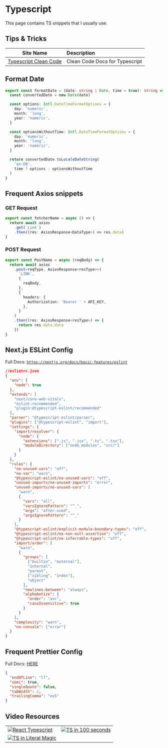 
# Typescript

<Callout>This page contains TS snippets that I usually use.</Callout>

## Tips & Tricks

| Site Name                                                                  | Description                    |
| -------------------------------------------------------------------------- | :----------------------------- |
| [Typescript Clean Code](https://github.com/labs42io/clean-code-typescript) | Clean Code Docs for Typescript |

## Format Date

```ts
export const formatDate = (date: string | Date, time = true): string => {
  const convertedDate = new Date(date)

  const options: Intl.DateTimeFormatOptions = {
    day: 'numeric',
    month: 'long',
    year: 'numeric',
  }

  const optionsWithoutTime: Intl.DateTimeFormatOptions = {
    day: 'numeric',
    month: 'long',
    year: 'numeric',
  }

  return convertedDate.toLocaleDateString(
    'en-EN',
    time ? options : optionsWithoutTime
  )
}
```

## Frequent Axios snippets

### GET Request

```ts
export const fetcherName = async () => {
  return await axios
    .get(`Link`)
    .then((res: AxiosResponse<DataType>) => res.data)
}
```

### POST Request

```ts
export const PostName = async (reqBody) => {
  return await axios
    .post<reqType, AxiosResponse<resType>>(
      `LINK`,
      {
        reqBody,
      },
      {
        headers: {
          Authorization: 'Bearer ' + API_KEY,
        },
      }
    )
    .then((res: AxiosResponse<resType>) => {
      return res.data.data
    })
}
```

## Next.js ESLint Config

Full Docs: [`https://nextjs.org/docs/basic-features/eslint`](https://nextjs.org/docs/basic-features/eslint)

```json
//eslintrc.json
{
  "env": {
    "node": true
  },
  "extends": [
    "next/core-web-vitals",
    "eslint:recommended",
    "plugin:@typescript-eslint/recommended"
  ],
  "parser": "@typescript-eslint/parser",
  "plugins": ["@typescript-eslint", "import"],
  "settings": {
    "import/resolver": {
      "node": {
        "extensions": [".js", ".jsx", ".ts", ".tsx"],
        "moduleDirectory": ["node_modules", "src/"]
      }
    }
  },
  "rules": {
    "no-unused-vars": "off",
    "no-var": "warn",
    "@typescript-eslint/no-unused-vars": "off",
    "unused-imports/no-unused-imports": "error",
    "unused-imports/no-unused-vars": [
      "warn",
      {
        "vars": "all",
        "varsIgnorePattern": "^_",
        "args": "after-used",
        "argsIgnorePattern": "^_"
      }
    ],
    "@typescript-eslint/explicit-module-boundary-types": "off",
    "@typescript-eslint/no-non-null-assertion": "off",
    "@typescript-eslint/no-inferrable-types": "off",
    "import/order": [
      "warn",
      {
        "groups": [
          ["builtin", "external"],
          "internal",
          "parent",
          ["sibling", "index"],
          "object"
        ],
        "newlines-between": "always",
        "alphabetize": {
          "order": "asc",
          "caseInsensitive": true
        }
      }
    ],
    "complexity": "warn",
    "no-console": ["error"]
  }
}
```

## Frequent Prettier Config

Full Docs: [HERE](https://www.npmjs.com/package/prettier)

```json
{
  "endOfLine": "lf",
  "semi": true,
  "singleQuote": false,
  "tabWidth": 2,
  "trailingComma": "es5"
}
```

## Video Resources

|                                                                                                                         |                                                                                                                       |
| ----------------------------------------------------------------------------------------------------------------------- | :-------------------------------------------------------------------------------------------------------------------: |
| [![React Typescript](http://i3.ytimg.com/vi/ydkQlJhodio/hqdefault.jpg)](https://www.youtube.com/watch?v=ydkQlJhodio)    | [![TS in 100 seconds](http://i3.ytimg.com/vi/zQnBQ4tB3ZA/hqdefault.jpg)](https://www.youtube.com/watch?v=zQnBQ4tB3ZA) |
| [![TS in Literal Magic](http://i3.ytimg.com/vi/5JqzCjg4YRU/hqdefault.jpg)](https://www.youtube.com/watch?v=5JqzCjg4YRU) |                                                                                                                       |
